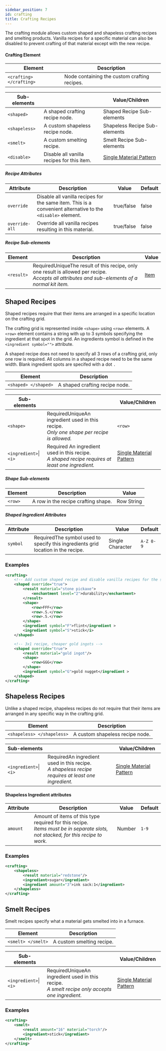 ```yaml
---
sidebar_position: 7
id: crafting
title: Crafting Recipes
---
```


The crafting module allows custom shaped and shapeless crafting recipes and smelting products. 
Vanilla recipes for a specific material can also be disabled to prevent crafting of that material except with the new recipe.

#### Crafting Element

| Element | Description |
|---|---|
| `<crafting> </crafting>` | Node containing the custom crafting recipes. |

| Sub-elements || Value/Children |
|---|---|---|
| `<shaped>` | A shaped crafting recipe node. | <span className="badge badge--secondary">Shaped Recipe Sub-elements</span> |
| `<shapeless>` | A custom shapeless recipe node. | <span className="badge badge--secondary">Shapeless Recipe Sub-elements</span> |
| `<smelt>` | A custom smelting recipe. | <span className="badge badge--secondary">Smelt Recipe Sub-elements</span> |
| `<disable>` | Disable all vanilla recipes for this item. | [Single Material Pattern](/docs/reference/items/inventory#material-matchers) |

##### Recipe Attributes

| Attribute | Description | Value | Default |
|---|---|---|---|
| `override` | Disable all vanilla recipes for the same item. This is a convenient alternative to the `<disable>` element. | <span className="badge badge--primary">true/false</span> | false |
| `override-all` | Override all vanilla recipes resulting in this material. | <span className="badge badge--primary">true/false</span> | false |

##### Recipe Sub-elements

| Element | Description | Value |
|---|---|---|
| `<result>` | <span className="badge badge--danger">Required</span><span className="badge badge--warning" title="Only one of this child permitted per parent">Unique</span>The result of this recipe, only one result is allowed per recipe.<br />*Accepts all attributes and sub-elements of a normal kit item.* | [Item](/docs/modules/gear/items) |

## Shaped Recipes

Shaped recipes require that their items are arranged in a specific location on the crafting grid.

The crafting grid is represented inside `<shape>` using `<row>` elements.
A `<row>` element contains a string with up to 3 symbols specifying the ingredient at that spot in the grid.
An ingredients symbol is defined in the `<ingredient symbol="">` attribute.

A shaped recipe does not need to specify all 3 rows of a crafting grid, only one row is required.
All columns in a shaped recipe need to be the same width.
Blank ingredient spots are specifed with a dot `.`

| Element | Description |
|---|---|
| `<shaped> </shaped>` | A shaped crafting recipe node. |

| Sub-elements | | Value/Children |
|---|---|---|
| `<shape>` | <span className="badge badge--danger">Required</span><span className="badge badge--warning" title="Only one of this child permitted per parent">Unique</span>An ingredient used in this recipe.<br />*Only one shape per recipe is allowed.* | `<row>` |
| `<ingredient>`&#124;`<i>` | <span className="badge badge--danger">Required</span> An ingredient used in this recipe.<br />*A shaped recipe requires at least one ingredient.* | [Single Material Pattern](/docs/reference/items/inventory#material-matchers) |

##### Shape Sub-elements

| Element | Description | Value |
|---|---|---|
| `<row>` | A row in the recipe crafting shape. | <span className="badge badge--secondary">Row String</span> |

##### Shaped Ingredient Attributes

| Attribute | Description | Value | Default |
|---|---|---|---|
| `symbol` | <span className="badge badge--danger">Required</span>The symbol used to specify this ingredients grid location in the recipe. | <span className="badge badge--primary">Single Character</span> | `A-Z 0-9` |

### Examples

```xml
<crafting>
    <!-- Add custom shaped recipe and disable vanilla recipes for the same item. -->
    <shaped override="true">
        <result material="stone pickaxe">
            <enchantment level="2">durability</enchantment>
        </result>
        <shape>
            <row>FFF</row>
            <row>.S.</row>
            <row>.S.</row>
        </shape>
        <ingredient symbol="F">flint</ingredient >
        <ingredient symbol="S">stick</i>
    </shaped>

    <!-- 3x1 recipe, cheaper gold ingots -->
    <shaped override="true">
        <result material="gold ingot"/>
        <shape>
            <row>GGG</row>
        </shape>
        <ingredient symbol="G">gold nugget</ingredient >
    </shaped>
</crafting>
```

## Shapeless Recipes

Unlike a shaped recipe, shapeless recipes do not require that their items are arranged in any specific way in the crafting grid.

| Element | Description |
|---|---|
| `<shapeless> </shapeless>` | A custom shapeless recipe node. |

| Sub-elements || Value/Children |
|---|---|---|
| `<ingredient>`&#124;`<i>` | <span className="badge badge--danger">Required</span>An ingredient used in this recipe.<br />*A shapeless recipe requires at least one ingredient.* | [Single Material Pattern](/docs/reference/items/inventory#material-matchers) |

#### Shapeless Ingredient attributes

| Attribute | Description | Value | Default |
|---|---|---|---|
| `amount` | Amount of items of this type required for this recipe.<br />*Items must be in separate slots, not stacked, for this recipe to work.* | <span className="badge badge--primary">Number</span> | `1-9` |

### Examples

```xml
<crafting>
    <shapeless>
        <result material="redstone"/>
        <ingredient>sugar</ingredient>
        <ingredient amount="3">ink sack:1</ingredient>
    </shapeless>
</crafting>
```

## Smelt Recipes

Smelt recipes specify what a material gets smelted into in a furnace.

| Element | Description |
|---|---|
| `<smelt> </smelt>` | A custom smelting recipe. |

| Sub-elements || Value/Children |
|---|---|---|
| `<ingredient>`&#124;`<i>` | <span className="badge badge--danger">Required</span><span className="badge badge--warning" title="Only one of this child permitted per parent">Unique</span>An ingredient used in this recipe.<br />*A smelt recipe only accepts one ingredient.* | [Single Material Pattern](/docs/reference/items/inventory#material-matchers) |

### Examples

```xml
<crafting>
    <smelt>
        <result amount="16" material="torch"/>
        <ingredient>stick</ingredient>
    </smelt>
</crafting>
```

